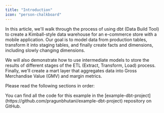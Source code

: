 ```yaml
---
title: "Introduction"
icon: "person-chalkboard"
---
```


In this article, we'll walk through the process of using dbt (Data Build Tool) to create a
Kimball-style data warehouse for an e-commerce store with a mobile application.
Our goal is to model data from production tables, transform it into staging tables, and finally
create facts and dimensions, including slowly changing dimensions.

We will also demonstrate how to use intermediate models to store the results of different stages of the
ETL (Extract, Transform, Load) process.
Finally, we'll create a mart layer that aggregates data into Gross Merchandise Value (GMV) and margin metrics.

Please read the following sections in order:

<Note>
  You can find all the code for this example in the
  [example-dbt-project](https://github.com/pragunbhutani/example-dbt-project)
  repository on GitHub.
</Note>
